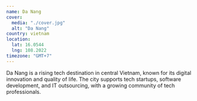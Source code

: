 ```yaml
---
name: Da Nang
cover:
  media: "./cover.jpg"
  alt: "Da Nang"
country: vietnam
location:
  lat: 16.0544
  lng: 108.2022
timezone: "GMT+7"
---
```


Da Nang is a rising tech destination in central Vietnam, known for its digital innovation and quality of life. The city supports tech startups, software development, and IT outsourcing, with a growing community of tech professionals.
